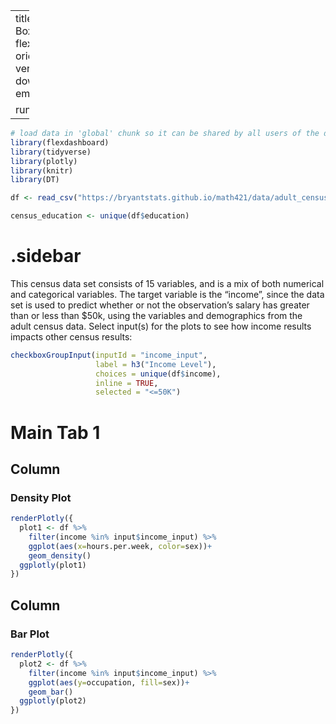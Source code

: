 
---
title: "Adult Census - Check Box"
output: 
  flexdashboard::flex_dashboard:
    orientation: columns
    vertical_layout: fill
    logo: download.png
    source_code: embed
    social: menu

runtime: shiny
---

```r
# load data in 'global' chunk so it can be shared by all users of the dashboard
library(flexdashboard)
library(tidyverse)
library(plotly)
library(knitr)
library(DT)

df <- read_csv("https://bryantstats.github.io/math421/data/adult_census.csv")

census_education <- unique(df$education)

```

{.sidebar}
=======================================================================

This census data set consists of 15 variables, and is a mix of both numerical and categorical variables. The target variable is the "income", since the data set is used to predict whether or not the observation's salary has greater than or less than $50k, using the variables and demographics from the adult census data. Select input(s) for the plots to see how income results impacts other census results:

```r
checkboxGroupInput(inputId = "income_input", 
                   label = h3("Income Level"),
                   choices = unique(df$income), 
                   inline = TRUE,
                   selected = "<=50K")

```

Main Tab 1
=======================================================================

Column {data-width=500}
-----------------------------------------------------------------------

### Density Plot

```r
renderPlotly({
  plot1 <- df %>% 
    filter(income %in% input$income_input) %>% 
    ggplot(aes(x=hours.per.week, color=sex))+
    geom_density()
  ggplotly(plot1)
})
```

Column {data-width=500}
-----------------------------------------------------------------------

### Bar Plot

```r
renderPlotly({
  plot2 <- df %>% 
    filter(income %in% input$income_input) %>% 
    ggplot(aes(y=occupation, fill=sex))+
    geom_bar()
  ggplotly(plot2)
})
```
